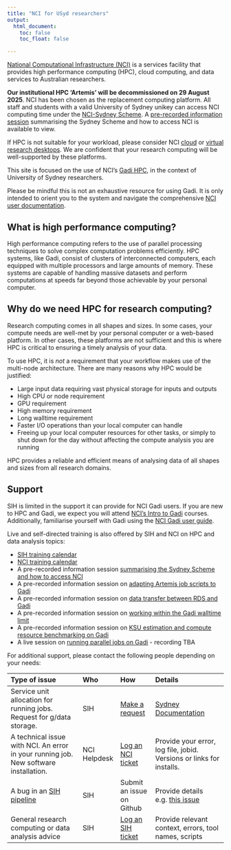```yaml
---
title: "NCI for USyd researchers"
output:
  html_document:
    toc: false
    toc_float: false

---
```


[National Computational Infrastructure (NCI)](https://nci.org.au/our-systems) is a services facility that provides high performance computing (HPC), cloud computing, and data services to Australian researchers.

**Our institutional HPC 'Artemis' will be decommissioned on 29 August 2025**. NCI has been chosen as the replacement computing platform. All staff and students with a valid University of Sydney unikey can access NCI computing time under the [NCI-Sydney Scheme](https://sydneyuni.atlassian.net/wiki/spaces/RC/pages/3448733944/NCI-Sydney+Scheme). A [pre-recorded information session](https://youtu.be/DmfzO-YKeV8) summarising the Sydney Scheme and how to access NCI is available to view. 

If HPC is not suitable for your workload, please consider NCI [cloud](https://opus.nci.org.au/display/Help/Nirin+Cloud+User+Guide) or [virtual research desktops](https://are.nci.org.au/). We are confident that your research computing will be well-supported by these platforms. 

This site is focused on the use of NCI's [Gadi HPC](https://nci.org.au/our-systems/hpc-systems), in the context of University of Sydney researchers. 

Please be mindful this is not an exhaustive resource for using Gadi. It is only intended to orient you to the system and navigate the comprehensive [NCI user documentation](https://opus.nci.org.au/spaces/Help/pages/12583138/NCI+Help).

## **What is high performance computing?**

High performance computing refers to the use of parallel processing techniques to solve complex computation problems efficiently. HPC systems, like Gadi, consist of clusters of interconnected computers, each equipped with multiple processors and large amounts of memory. These systems are capable of handling massive datasets and perform computations at speeds far beyond those achievable by your personal computer. 

## **Why do we need HPC for research computing?**

Research computing comes in all shapes and sizes. In some cases, your compute needs are well-met by your personal computer or a web-based platform. In other cases, these platforms are not sufficient and this is where HPC is critical to ensuring a timely analysis of your data. 

To use HPC, it is *not* a requirement that your workflow makes use of the multi-node architecture. There are many reasons why HPC would be justified:

- Large input data requiring vast physical storage for inputs and outputs
- High CPU or node requirement
- GPU requirement 
- High memory requirement
- Long walltime requirement 
- Faster I/O operations than your local computer can handle
- Freeing up your local computer resources for other tasks, or simply to shut down for the day without affecting the compute analysis you are running 

HPC provides a reliable and efficient means of analysing data of all shapes and sizes from all research domains. 


## Support

SIH is limited in the support it can provide for NCI Gadi users. If you are new to HPC and Gadi, we expect you will attend [NCI's Intro to Gadi](https://opus.nci.org.au/spaces/Help/pages/48497461/NCI+Training+and+Educational+Events) courses. Additionally, familiarise yourself with Gadi using the [NCI Gadi user guide](https://opus.nci.org.au/display/Help/Gadi+User+Guide).

Live and self-directed training is also offered by SIH and NCI on HPC and data analysis topics:

* [SIH training calendar](https://www.sydney.edu.au/research/facilities/sydney-informatics-hub/workshops-and-training/training-calendar.html)
* [NCI training calendar](https://opus.nci.org.au/display/Help/NCI+Training+and+Educational+Events)
* A pre-recorded information session [summarising the Sydney Scheme and how to access NCI](https://youtu.be/DmfzO-YKeV8) 
* A pre-recorded information session on [adapting Artemis job scripts to Gadi](https://www.youtube.com/watch?v=ZBOycXymok4)
* A pre-recorded information session on [data transfer between RDS and Gadi](https://youtu.be/ZBOycXymok4?si=Ln03g69UjCcylF13&t=1856)
* A pre-recorded information session on [working within the Gadi walltime limit](https://youtu.be/s1G8-TBRyTo)
* A pre-recorded information session on [KSU estimation and compute resource benchmarking on Gadi](https://youtu.be/4ztdcnfIaP4)
* A live session on [running parallel jobs on Gadi](https://uni-sydney.zoom.us/j/86462552203) - recording TBA

For additional support, please contact the following people depending on your needs:

| Type of issue | Who | How | Details |
|:---------|:----|:----|:---------|
| Service unit allocation for running jobs. Request for g/data storage. | SIH | [Make a request](https://nci.sydney.edu.au/) | [Sydney Documentation](https://sydneyuni.atlassian.net/wiki/spaces/RC/pages/3448733944/NCI-Sydney+Scheme) |
| A technical issue with NCI. An error in your running job. New software installation. | NCI Helpdesk | [Log an NCI ticket](https://nci.org.au/users/nci-helpdesk) | Provide your error, log file, jobid. Versions or links for installs. |
| A bug in an [SIH pipeline](https://github.com/Sydney-Informatics-Hub) | SIH | Submit an issue on Github | Provide details e.g. [this issue](https://github.com/Sydney-Informatics-Hub/Germline-StructuralV-nf/issues/65) |
| General research computing or data analysis advice | SIH| [Log an SIH ticket](https://www.sydney.edu.au/research/facilities/sydney-informatics-hub.html) | Provide relevant context, errors, tool names, scripts |
